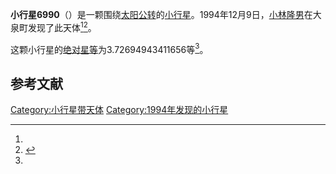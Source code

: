 {{Infobox planet
| bgcolour = #FFFFC0
| name = 6990 Toya
| symbol = 
| image = 
| caption = 
| discovery = yes
| discovery_ref = 
| discoverer = [[小林隆男|小林隆男]]
| discovery_site = [[大泉町|大泉町]] 
| discovered = 1994年12月9日
| designations = yes
| mp_name = 
| named_after = 
| alt_names = 1994 XU4/ 1990 FE5
| mp_category = [[主带小行星|主带小行星]]
| orbit_ref = <ref name="a">[http://ssd.jpl.nasa.gov/sbdb.cgi?sstr=6990 6990 Toya] {{Wayback|url=http://ssd.jpl.nasa.gov/sbdb.cgi?sstr=6990 |date=20200820204841 }}，小行星數據庫瀏覽器（JPL Small-Body Database Browser）－[[美国国家航空航天局|美国国家航空航天局]]喷气推进实验室</ref>
| epoch = 2456400.5 (2013年4月18日更新)
| aphelion = {{convert|3.535759263251309|AU|km|3|abbr=on|lk=out}}
| perihelion = {{convert|2.767023717823804|AU|km|3|abbr=on}}
| semimajor = {{convert|3.151391490537556|AU|km|3|abbr=on}}
| eccentricity = 0.121967637
| period = 2043.393294 [[日|日]]<br />5.59[[儒略年|儒略年]]
| avg_speed = 
| inclination = 2.884347924407566
| asc_node = 116.5399974137335
| mean_anomaly = 
| arg_peri = 3.72694943411656
| satellites = 
| physical_characteristics = yes
| dimensions = 
| mass = 
| density = 
| surface_grav = 
| escape_velocity = 
| sidereal_day = 
| axial_tilt = 
| pole_ecliptic_lat = 
| pole_ecliptic_lon = 
| albedo = 
| temperatures= 
| temp_name1 = 
| mean_temp_1 = 
| max_temp_1 = 
| temp_name2 = 
| max_temp_2 = 
| spectral_type = 
| abs_magnitude = 3.72694943411656
}}

'''小行星6990'''（{{lang-en|6990 Toya}}）是一颗围绕[[太阳|太阳]][[公转|公转]]的[[小行星|小行星]]。1994年12月9日，[[小林隆男|小林隆男]]在大泉町发现了此天体<ref name="a" /><ref>{{cite news|title=小行星列表|url=http://cfa-www.harvard.edu/iau/lists/NumberedMPs.txt|accessdate=2013-07-08|newspaper=哈佛大学|archive-date=2008-05-17|archive-url=https://web.archive.org/web/20080517010638/http://cfa-www.harvard.edu/iau/lists/NumberedMPs.txt|dead-url=no}}</ref>。

这颗小行星的[[绝对星等|绝对星等]]为3.72694943411656等<ref name="a" />。

==参考文献==
{{reflist}}
{{Minor Planet Number|[[小行星6989|小行星6989]]|[[小行星6991|小行星6991]]}}

{{小天体}}

[[Category:小行星带天体|Category:小行星带天体]]
[[Category:1994年发现的小行星|Category:1994年发现的小行星]]

{{asteroid-stub}}